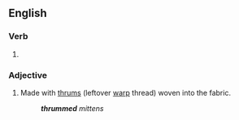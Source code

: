 ==English==

===Verb===
{{head|en|verb form}}

# {{en-past of|thrum}}

===Adjective===
{{en-adj|-}}

# {{lb|en|textiles}} Made with [[thrum]]s (leftover [[warp]] thread) woven into the fabric.
#: '''''thrummed''' mittens''